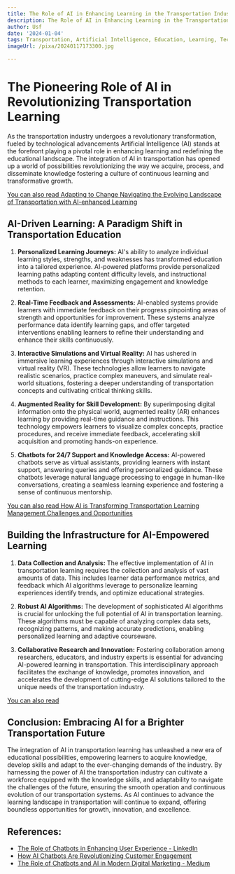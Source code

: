 ```yaml
---
title: The Role of AI in Enhancing Learning in the Transportation Industry
description: The Role of AI in Enhancing Learning in the Transportation Industry
author: Usf
date: '2024-01-04'
tags: Transportation, Artificial Intelligence, Education, Learning, Technology, Innovation
imageUrl: /pixa/20240117173300.jpg

---
```

# The Pioneering Role of  AI in Revolutionizing Transportation Learning

As  the transportation industry undergoes a  revolutionary transformation, fueled by technological advancements Artificial Intelligence (AI)  stands at the forefront  playing a pivotal role in enhancing learning and redefining the educational landscape. The integration  of AI in transportation has opened up a world of possibilities revolutionizing the way we acquire, process, and disseminate knowledge fostering a culture of continuous  learning and  transformative growth.

[You can also read Adapting to Change Navigating the Evolving Landscape of Transportation with  AI-enhanced Learning](Adapting%20to%20Change%20Navigating%20the%20Evolving%20Landscape%20of%20Transportation%20with%20AI-enhanced%20Learning)


## AI-Driven Learning: A Paradigm Shift in  Transportation Education

1.  **Personalized Learning Journeys:** AI's ability to analyze  individual learning styles, strengths, and weaknesses has transformed education into  a tailored experience. AI-powered  platforms provide personalized learning paths adapting content  difficulty levels, and instructional  methods to each learner, maximizing engagement and knowledge retention.

2. **Real-Time Feedback and Assessments:** AI-enabled systems provide learners with immediate feedback on their progress pinpointing areas of strength and opportunities for improvement.  These systems analyze  performance data identify learning gaps, and offer targeted interventions enabling learners to refine their understanding and enhance their skills continuously.

3. **Interactive Simulations and Virtual Reality:** AI has ushered in immersive learning experiences through interactive simulations and virtual reality (VR). These technologies allow learners to navigate realistic  scenarios, practice complex maneuvers,  and simulate real-world  situations, fostering  a deeper understanding of transportation concepts and cultivating critical thinking skills.

4. **Augmented Reality for Skill Development:**  By superimposing digital information onto the physical world,  augmented  reality (AR) enhances  learning by providing real-time guidance and instructions.  This technology empowers learners to visualize complex concepts, practice procedures, and receive  immediate feedback, accelerating  skill acquisition and promoting hands-on experience.

5. **Chatbots for 24/7 Support and Knowledge Access:** AI-powered  chatbots serve as virtual  assistants, providing learners with instant  support, answering queries and offering  personalized guidance. These  chatbots leverage natural language processing to engage in human-like conversations, creating a seamless learning experience and fostering a sense of continuous mentorship.

[You can also read How AI is Transforming Transportation Learning Management Challenges and Opportunities](How%20AI%20is%20Transforming%20Transportation%20Learning%20Management%20Challenges%20and%20Opportunities)


## Building the Infrastructure for AI-Empowered Learning

1. **Data Collection and Analysis:** The effective implementation of AI in transportation learning requires the collection and analysis  of vast amounts of data. This includes  learner  data  performance metrics, and feedback which AI  algorithms leverage to personalize learning experiences identify  trends,  and optimize educational strategies.

2.  **Robust AI Algorithms:** The development of sophisticated AI algorithms  is crucial  for unlocking the  full potential of AI in transportation learning.  These algorithms  must  be capable of analyzing complex data sets, recognizing patterns, and making accurate predictions, enabling personalized learning and adaptive  courseware.

3. **Collaborative Research and Innovation:** Fostering collaboration among researchers,  educators, and industry experts is essential for advancing AI-powered learning in transportation. This interdisciplinary approach facilitates  the exchange of knowledge, promotes innovation, and accelerates the development of cutting-edge AI solutions tailored to the unique needs of the transportation industry.

[You  can also read ]()


## Conclusion: Embracing  AI for a Brighter Transportation Future

The integration of AI in transportation learning has unleashed a new era of educational possibilities, empowering learners to acquire knowledge, develop skills and  adapt to the ever-changing demands of the industry. By harnessing the power of AI the transportation industry can cultivate a  workforce equipped with the knowledge  skills, and adaptability to navigate the challenges of the future, ensuring the smooth operation and continuous evolution of our transportation  systems. As AI continues to advance the learning landscape in transportation will continue to expand, offering boundless opportunities for growth, innovation, and excellence.

## References:
- [The Role of Chatbots in Enhancing User Experience - LinkedIn](https://www.linkedin.com/pulse/role-chatbots-enhancing-user-experience-dtroffle-a103f?trk=article-ssr-frontend-pulse_more-articles_related-content-card)
- [How AI Chatbots Are Revolutionizing Customer Engagement](https://www.diamond-group.co/blog/how-ai-chatbots-are-revolutionizing-customer-engagement)
- [The Role of Chatbots and AI in Modern Digital Marketing - Medium](https://medium.com/@skillfloor_29561/the-role-of-chatbots-and-ai-in-modern-digital-marketing-e038841fca47)
